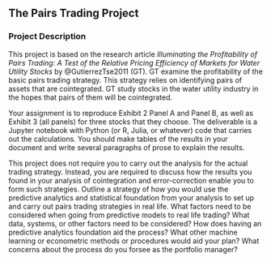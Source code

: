 ## The Pairs Trading Project {-}

\vspace{5mm}

### Project Description {-}

This project is based on the research article *Illuminating the
Profitability of Pairs Trading: A Test of the Relative Pricing
Efficiency of Markets for Water Utility Stocks* by @GutierrezTse2011
(GT). GT examine the profitability of the basic pairs trading strategy.
This strategy relies on identifying pairs of assets that are
cointegrated. GT study stocks in the water utility industry in the hopes
that pairs of them will be cointegrated.

\vspace{3mm}

Your assignment is to reproduce Exhibit 2 Panel A and Panel B, as well
as Exhibit 3 (all panels) for three stocks that they choose. The
deliverable is a Jupyter notebook with Python (or R, Julia, or
whatever) code that carries out the calculations. You should make tables
of the results in your document and write several paragraphs of prose to
explain the results.

\vspace{3mm}

This project does not require you to carry out the analysis for the
actual trading strategy. Instead, you are required to discuss how the
results you found in your analysis of cointegration and error-correction
enable you to form such strategies. Outline a strategy of how you would
use the predictive analytics and statistical foundation from your analysis to set up and carry
out pairs trading strategies in real life. What factors need to be
considered when going from predictive models to real life trading? What
data, systems, or other factors need to be considered? How does having
an predictive analytics foundation aid the process? What other machine learning or
econometric methods or procedures would aid your plan? What concerns
about the process do you forsee as the portfolio manager?

\pagebreak
